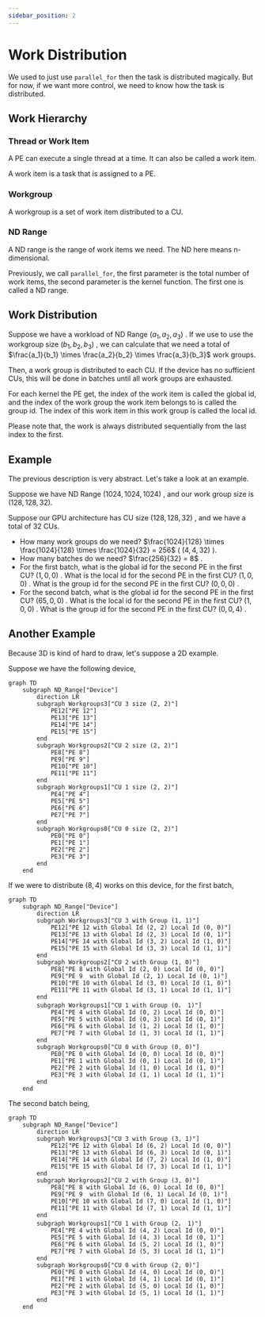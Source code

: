 ```yaml
---
sidebar_position: 2
---
```


# Work Distribution

We used to just use `parallel_for` then the task is distributed magically. But for now, if we want more control, we need to know how the task is distributed.

## Work Hierarchy

### Thread or Work Item

A PE can execute a single thread at a time. It can also be called a work item.

A work item is a task that is assigned to a PE.

### Workgroup

A workgroup is a set of work item distributed to a CU.

### ND Range

A ND range is the range of work items we need. The ND here means n-dimensional.

Previously, we call `parallel_for`, the first parameter is the total number of work items, the second parameter is the kernel function. The first one is called a ND range.

## Work Distribution

Suppose we have a workload of ND Range $(a_1, a_2, a_3)$ . If we use to use the workgroup size $(b_1, b_2, b_3)$ , we can calculate that we need a total of $\frac{a_1}{b_1} \times \frac{a_2}{b_2} \times \frac{a_3}{b_3}$ work groups.

Then, a work group is distributed to each CU. If the device has no sufficient CUs, this will be done in batches until all work groups are exhausted.

For each kernel the PE get, the index of the work item is called the global id, and the index of the work group the work item belongs to is called the group id. The index of this work item in this work group is called the local id.

Please note that, the work is always distributed sequentially from the last index to the first.

## Example

The previous description is very abstract. Let's take a look at an example.

Suppose we have ND Range $(1024, 1024, 1024)$ , and our work group size is $(128, 128, 32)$.

Suppose our GPU architecture has CU size $(128, 128, 32)$ , and we have a total of 32 CUs.

- How many work groups do we need? $\frac{1024}{128} \times \frac{1024}{128} \times \frac{1024}{32} = 256$ ( $(4, 4, 32)$ ).
- How many batches do we need? $\frac{256}{32} = 8$ .
- For the first batch, what is the global id for the second PE in the first CU? $(1, 0, 0)$ . What is the local id for the second PE in the first CU? $(1, 0, 0)$ . What is the group id for the second PE in the first CU? $(0, 0, 0)$ .
- For the second batch, what is the global id for the second PE in the first CU? $(65, 0, 0)$ . What is the local id for the second PE in the first CU? $(1, 0, 0)$ . What is the group id for the second PE in the first CU? $(0, 0, 4)$ .

## Another Example

Because 3D is kind of hard to draw, let's suppose a 2D example.

Suppose we have the following device,

```mermaid
graph TD
    subgraph ND_Range["Device"]
        direction LR
        subgraph Workgroups3["CU 3 size (2, 2)"]
            PE12["PE 12"]
            PE13["PE 13"]
            PE14["PE 14"]
            PE15["PE 15"]
        end
        subgraph Workgroups2["CU 2 size (2, 2)"]
            PE8["PE 8"]
            PE9["PE 9"]
            PE10["PE 10"]
            PE11["PE 11"]
        end
        subgraph Workgroups1["CU 1 size (2, 2)"]
            PE4["PE 4"]
            PE5["PE 5"]
            PE6["PE 6"]
            PE7["PE 7"]
        end
        subgraph Workgroups0["CU 0 size (2, 2)"]
            PE0["PE 0"]
            PE1["PE 1"]
            PE2["PE 2"]
            PE3["PE 3"]
        end
    end

```

If we were to distribute $(8, 4)$ works on this device, for the first batch,


```mermaid
graph TD
    subgraph ND_Range["Device"]
        direction LR
        subgraph Workgroups3["CU 3 with Group (1, 1)"]
            PE12["PE 12 with Global Id (2, 2) Local Id (0, 0)"]
            PE13["PE 13 with Global Id (2, 3) Local Id (0, 1)"]
            PE14["PE 14 with Global Id (3, 2) Local Id (1, 0)"]
            PE15["PE 15 with Global Id (3, 3) Local Id (1, 1)"]
        end
        subgraph Workgroups2["CU 2 with Group (1, 0)"]
            PE8["PE 8 with Global Id (2, 0) Local Id (0, 0)"]
            PE9["PE 9  with Global Id (2, 1) Local Id (0, 1)"]
            PE10["PE 10 with Global Id (3, 0) Local Id (1, 0)"]
            PE11["PE 11 with Global Id (3, 1) Local Id (1, 1)"]
        end
        subgraph Workgroups1["CU 1 with Group (0， 1)"]
            PE4["PE 4 with Global Id (0, 2) Local Id (0, 0)"]
            PE5["PE 5 with Global Id (0, 3) Local Id (0, 1)"]
            PE6["PE 6 with Global Id (1, 2) Local Id (1, 0)"]
            PE7["PE 7 with Global Id (1, 3) Local Id (1, 1)"]
        end
        subgraph Workgroups0["CU 0 with Group (0, 0)"]
            PE0["PE 0 with Global Id (0, 0) Local Id (0, 0)"]
            PE1["PE 1 with Global Id (0, 1) Local Id (0, 1)"]
            PE2["PE 2 with Global Id (1, 0) Local Id (1, 0)"]
            PE3["PE 3 with Global Id (1, 1) Local Id (1, 1)"]
        end
    end

```

The second batch being,

```mermaid
graph TD
    subgraph ND_Range["Device"]
        direction LR
        subgraph Workgroups3["CU 3 with Group (3, 1)"]
            PE12["PE 12 with Global Id (6, 2) Local Id (0, 0)"]
            PE13["PE 13 with Global Id (6, 3) Local Id (0, 1)"]
            PE14["PE 14 with Global Id (7, 2) Local Id (1, 0)"]
            PE15["PE 15 with Global Id (7, 3) Local Id (1, 1)"]
        end
        subgraph Workgroups2["CU 2 with Group (3, 0)"]
            PE8["PE 8 with Global Id (6, 0) Local Id (0, 0)"]
            PE9["PE 9  with Global Id (6, 1) Local Id (0, 1)"]
            PE10["PE 10 with Global Id (7, 0) Local Id (1, 0)"]
            PE11["PE 11 with Global Id (7, 1) Local Id (1, 1)"]
        end
        subgraph Workgroups1["CU 1 with Group (2， 1)"]
            PE4["PE 4 with Global Id (4, 2) Local Id (0, 0)"]
            PE5["PE 5 with Global Id (4, 3) Local Id (0, 1)"]
            PE6["PE 6 with Global Id (5, 2) Local Id (1, 0)"]
            PE7["PE 7 with Global Id (5, 3) Local Id (1, 1)"]
        end
        subgraph Workgroups0["CU 0 with Group (2, 0)"]
            PE0["PE 0 with Global Id (4, 0) Local Id (0, 0)"]
            PE1["PE 1 with Global Id (4, 1) Local Id (0, 1)"]
            PE2["PE 2 with Global Id (5, 0) Local Id (1, 0)"]
            PE3["PE 3 with Global Id (5, 1) Local Id (1, 1)"]
        end
    end

```
